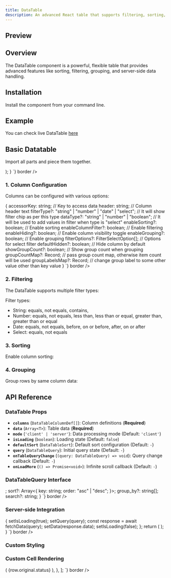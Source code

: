 ```yaml
---
title: DataTable
description: An advanced React table that supports filtering, sorting, and pagination out of the box.
---
```


## Preview

<Preview>
  <DataTable />
</Preview>

## Overview

The DataTable component is a powerful, flexible table that provides advanced features like sorting, filtering, grouping, and server-side data handling.

## Installation

Install the component from your command line.

<LiveProvider>
  <LiveEditor code={`npm install @raystack/apsara`} border />
</LiveProvider>

## Example

You can check live DataTable [here](/examples/data-table)

## Basic Datatable

Import all parts and piece them together.

<LiveProvider>
    <LiveEditor code={`
const columns = [
  {
    accessorKey: 'name',
    header: 'Name',
    enableSorting: true,
  },
  {
    accessorKey: 'age',
    header: 'Age',
    filterType: 'number',
    enableSorting: true,
  },
];
const data = [
  { name: 'John Doe', age: 30 },
  { name: 'Jane Smith', age: 25 },
];
function MyTable() {
  return (
    <DataTable
      columns={columns}
      data={data}
      defaultSort={{ key: "name", order: "asc" }}
    >
      <DataTable.Toolbar />
      <DataTable.Content />
    </DataTable>
  ); 
}
`} border />

</LiveProvider>

### 1. Column Configuration

Columns can be configured with various options:

<LiveProvider>
  <LiveEditor
    code={`
interface DataTableColumnDef<TData, TValue> {
  accessorKey: string; // Key to access data
  header: string; // Column header text
  filterType?: "string" | "number" | "date" | "select"; // It will show filter chip as per this type
  dataType?: "string" | "number" | "boolean"; // It will be used to add values in filter when type is "select"
  enableSorting?: boolean; // Enable sorting
  enableColumnFilter?: boolean; // Enable filtering
  enableHiding?: boolean; // Enable column visibility toggle
  enableGrouping?: boolean; // Enable grouping
  filterOptions?: FilterSelectOption[]; // Options for select filter
  defaultHidden?: boolean; // Hide column by default
  showGroupCount?: boolean; // Show group count when grouping
  groupCountMap?: Record<string, number>; // pass group count map, otherwise item count will be used
  groupLabelsMap?: Record<string, string>; // change group label to some other value other than key value
}
`}
    border
  />
</LiveProvider>

### 2. Filtering

The DataTable supports multiple filter types:

Filter types:

- String: equals, not equals, contains,
- Number: equals, not equals, less than, less than or equal, greater than, greater than or equal
- Date: equals, not equals, before, on or before, after, on or after
- Select: equals, not equals

### 3. Sorting

Enable column sorting:

<LiveProvider>
  <LiveEditor
    code={`
const columns = [
  {
    accessorKey: "name",
    header: "Name",
    enableSorting: true,
  },
];`}
    border
  />
</LiveProvider>

### 4. Grouping

Group rows by same column data:

<LiveProvider>
  <LiveEditor
    code={`
const columns = [
  {
    accessorKey: "category",
    header: "Category",
    enableGrouping: true,
    showGroupCount: true,
  },
];
`}
    border
  />
</LiveProvider>

## API Reference

### DataTable Props

- **`columns`** (`DataTableColumnDef[]`): Column definitions (**Required**)
- **`data`** (`Array<T>`): Table data (**Required**)
- **`mode`** (`'client' | 'server'`): Data processing mode (Default: `'client'`)
- **`isLoading`** (`boolean`): Loading state (Default: `false`)
- **`defaultSort`** (`DataTableSort`): Default sort configuration (Default: `-`)
- **`query`** (`DataTableQuery`): Initial query state (Default: `-`)
- **`onTableQueryChange`** (`(query: DataTableQuery) => void`): Query change callback (Default: `-`)
- **`onLoadMore`** (`() => Promise<void>`): Infinite scroll callback (Default: `-`)

### DataTableQuery Interface

<LiveProvider>
  <LiveEditor
    code={`
interface DataTableQuery {
  filters?: Array<{
    name: string;
    operator: FilterOperatorTypes;
    value: any;
  }>;
  sort?: Array<{
    key: string;
    order: "asc" | "desc";
  }>;
  group_by?: string[];
  search?: string;
}
`}
    border
  />
</LiveProvider>

### Server-side Integration

<LiveProvider>
  <LiveEditor
    code={`
function ServerTable() {
  const [data, setData] = useState([]);
  const [query, setQuery] = useState();
  const [isLoading, setIsLoading] = useState(false);
  const handleQueryChange = async (query: DataTableQuery) => {
    setIsLoading(true);
    setQuery(query);
    const response = await fetchData(query);
    setData(response.data);
    setIsLoading(false);
  };
  return (
    <DataTable
      data={data}
      query={query}
      columns={columns}
      isLoading={isLoading}
      mode="server"
      onTableQueryChange={handleQueryChange}
    >
    <DataTable.Toolbar />
    <DataTable.Content />
  </DataTable>
  );
}
`}
border
/>

</LiveProvider>

### Custom Styling

<LiveProvider>
  <LiveEditor
    code={`
const columns = [
  {
    accessorKey: "name",
    header: "Name",
    classNames: {
      cell: "custom-cell",
      header: "custom-header",
    },
    styles: {
      cell: { fontWeight: "bold" },
      header: { backgroundColor: "#f5f5f5" },
    },
  },
];
`}
    border
  />
</LiveProvider>

### Custom Cell Rendering

<LiveProvider>
  <LiveEditor
    code={`
const columns = [
  {
    accessorKey: "status",
    header: "Status",
    cell: ({ row }) => (
      <Badge status={row.original.status}>{row.original.status}</Badge>
    ),
  },
];
`}
    border
  />
</LiveProvider>
